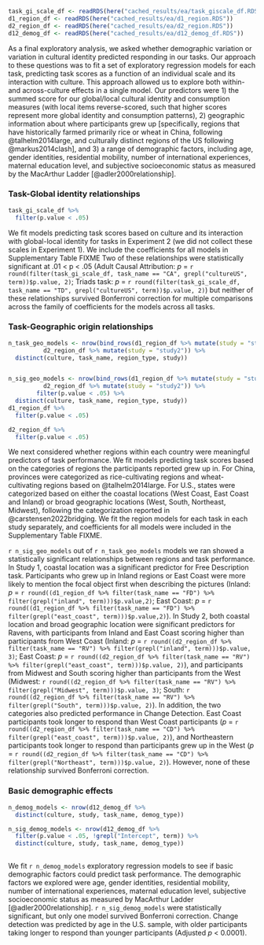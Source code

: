 
```r
task_gi_scale_df <- readRDS(here("cached_results/ea/task_giscale_df.RDS"))
d1_region_df <- readRDS(here("cached_results/ea/d1_region.RDS"))
d2_region_df <- readRDS(here("cached_results/ea/d2_region.RDS"))
d12_demog_df <- readRDS(here("cached_results/ea/d12_demog_df.RDS"))
```

As a final exploratory analysis, we asked whether demographic variation or variation in cultural identity predicted responding in our tasks. Our approach to these questions was to fit a set of exploratory regression models for each task, predicting task scores as a function of an individual scale and its interaction with culture. This approach allowed us to explore both within- and across-culture effects in a single model. Our predictors were 1) the summed score for our global/local cultural identity and consumption measures (with local items reverse-scored, such that higher scores represent more global identity and consumption patterns), 2) geographic information about where participants grew up [specifically, regions that have historically farmed primarily rice or wheat in China, following @talhelm2014large, and culturally distinct regions of the US following @markus2014clash], and 3) a range of demographic factors, including age, gender identities, residential mobility, number of international experiences, maternal education level, and subjective socioeconomic status as measured by the MacArthur Ladder [@adler2000relationship]. 

### Task-Global identity relationships 

```r
task_gi_scale_df %>% 
  filter(p.value < .05)
```

We fit models predicting task scores based on culture and its interaction with global-local identity for tasks in Experiment 2 (we did not collect these scales in Experiment 1). We include the coefficients for all models in Supplementary Table FIXME Two of these relationships were statistically significant at .01 < p < .05 (Adult Causal Attribution: *p* = `r round(filter(task_gi_scale_df, task_name == "CA", grepl("cultureUS", term))$p.value, 2)`; Triads task: *p* = `r round(filter(task_gi_scale_df, task_name == "TD", grepl("cultureUS", term))$p.value, 2)`) but neither of these relationships survived Bonferroni correction for multiple comparisons across the family of coefficients for the models across all tasks. 

### Task-Geographic origin relationships 

```r
n_task_geo_models <- nrow(bind_rows(d1_region_df %>% mutate(study = "study1"), 
          d2_region_df %>% mutate(study = "study2")) %>% 
  distinct(culture, task_name, region_type, study)) 


n_sig_geo_models <- nrow(bind_rows(d1_region_df %>% mutate(study = "study1"), 
          d2_region_df %>% mutate(study = "study2")) %>% 
        filter(p.value < .05) %>% 
  distinct(culture, task_name, region_type, study)) 
d1_region_df %>% 
  filter(p.value < .05)

d2_region_df %>% 
  filter(p.value < .05)
```

We next considered whether regions within each country were meaningful predictors of task performance. We fit models predicting task scores based on the categories of regions the participants reported grew up in. For China, provinces were categorized as rice-cultivating regions and wheat-cultivating regions based on @talhelm2014large. For U.S., states were categorized based on either the coastal locations (West Coast, East Coast and Inland) or broad geographic locations (West, South, Northeast, Midwest), following the categorization reported in @carstensen2022bridging. We fit the region models for each task in each study separately, and coefficients for all models were included in the Supplementary Table FIXME. 

`r n_sig_geo_models` out of `r n_task_geo_models` models we ran showed a statistically significant relationships between regions and task performance. In Study 1, coastal location was a significant predictor for Free Description task. Participants who grew up in Inland regions or East Coast were more likely to mention the focal object first when describing the pictures (Inland: *p* = `r round((d1_region_df %>% filter(task_name == "FD") %>% filter(grepl("inland", term)))$p.value,2)`; East Coast: *p* = `r round((d1_region_df %>% filter(task_name == "FD") %>% filter(grepl("east_coast", term)))$p.value,2)`). In Study 2, both coastal location and broad geographic location were significant predictors for Ravens, with participants from Inland and East Coast scoring higher than participants from West Coast (Inland: *p* = `r round((d2_region_df %>% filter(task_name == "RV") %>% filter(grepl("inland", term)))$p.value, 3)`; East Coast: *p* = `r round((d2_region_df %>% filter(task_name == "RV") %>% filter(grepl("east_coast", term)))$p.value, 2)`), and participants from Midwest and South scoring higher than participants from the West (Midwest: `r round((d2_region_df %>% filter(task_name == "RV") %>% filter(grepl("Midwest", term)))$p.value, 3)`; South: `r round((d2_region_df %>% filter(task_name == "RV") %>% filter(grepl("South", term)))$p.value, 2)`). In addition, the two categories also predicted performance in Change Detection. East Coast participants took longer to respond than West Coast participants (*p* = `r round((d2_region_df %>% filter(task_name == "CD") %>% filter(grepl("east_coast", term)))$p.value, 2)`), and Northeastern participants took longer to respond than participants grew up in the West (*p* = `r round((d2_region_df %>% filter(task_name == "CD") %>% filter(grepl("Northeast", term)))$p.value, 2)`). However, none of these relationship survived Bonferroni correction. 

### Basic demographic effects

```r
n_demog_models <- nrow(d12_demog_df %>% 
  distinct(culture, study, task_name, demog_type))

n_sig_demog_models <- nrow(d12_demog_df %>%
  filter(p.value < .05, !grepl("Intercept", term)) %>% 
  distinct(culture, study, task_name, demog_type)) 
  
```

We fit `r n_demog_models` exploratory regression models to see if basic demographic factors could predict task performance. The demographic factors we explored were age, gender identities, residential mobility, number of international experiences, maternal education level, subjective socioeconomic status as measured by MacArthur Ladder [@adler2000relationship]. `r n_sig_demog_models` were statistically significant, but only one model survived Bonferroni correction. Change detection was predicted by age in the U.S. sample, with older participants taking longer to respond than younger participants (Adjusted *p* < 0.0001).




